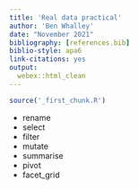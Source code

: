 ```yaml
---
title: 'Real data practical'
author: 'Ben Whalley'
date: "November 2021"
bibliography: [references.bib]
biblio-style: apa6
link-citations: yes
output:
  webex::html_clean
---
```



```r
source('_first_chunk.R')
```







- rename
- select
- filter
- mutate
- summarise
- pivot
- facet_grid


